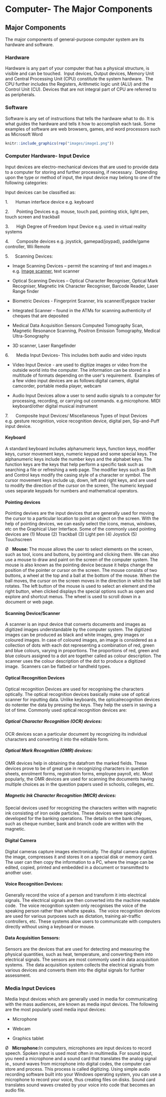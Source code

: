 # **Computer- The Major Components**

## **Major Components**

The major components of general-purpose computer system are its hardware and software. 

### **Hardware**

Hardware is any part of your computer that has a physical structure, is visible and can be touched.  Input devices, Output devices, Memory Unit and Central Processing Unit (CPU) constitute the system hardware.  The CPU further includes the Registers, Arithmetic logic unit (ALU) and the Control Unit (CU). Devices that are not integral part of CPU are referred to as peripherals.

### **Software**

Software is any set of instructions that tells the hardware what to do. It is what guides the hardware and tells it how to accomplish each task. Some examples of software are web browsers, games, and word processors such as Microsoft Word

```{r softw1, echo=FALSE,fig.cap='Components of computer',out.width="50%", fig.align='center'}
knitr::include_graphics(rep("images/image1.png"))
```

### **Computer Hardware- Input Device**

Input devices are electro-mechanical devices that are used to provide data to a computer for storing and further processing, if necessary.  Depending upon the type or method of input, the input device may belong to one of the following categories:

Input devices can be classified as:

1.      Human interface device e.g. keyboard

2.      Pointing Devices e.g. mouse, touch pad, pointing stick, light pen, touch         screen and trackball

3.      High Degree of Freedom Input Device e.g. used in virtual reality systems

4.      Composite devices e.g. joystick, gamepad/joypad), paddle/game                   controller, Wii Remote

5.     Scanning Devices:

-   Image Scanning Devices -- permit the scanning of text and images.n              e.g. [[Image
    scanner]{.underline}](https://en.wikipedia.org/wiki/Image_scanner),
    text scanner

-   Optical Scanning Devices -- Optical Character Recogniser, Optical Mark          Recogniser, Magnetic Ink Character Recogniser, Barcode Reader, Laser            Range finder

-   Biometric Devices - Fingerprint Scanner, Iris scanner/Eyegaze tracker

-   Integrated Scanner -- found in the ATMs for scanning authenticity of cheques     that are deposited

-   Medical Data Acquisition Sensors Computed Tomography Scan, Magnetic             Resonance Scanning, Positron Emission Tomography, Medical Ultra-Sonography

-   3D scanner, Laser Rangefinder

6.      Media Input Devices- This includes both audio and video inputs

-   Video Input Device - are used to digitize images or video from the outside      world into the computer. The information can be stored in a multitude of        formats depending on the user\'s requirement.  Examples of a few video input     devices are as follows:digital camers, digital camcorder, portable media        player, webcam

-   Audio Input Devices allow a user to send audio signals to a computer for        processing, recording, or carrying out commands.
    e.g.microphone. MIDI keyboard/other digital musical instrument

7.      Composite Input Devices/ Miscellaneous Types of Input Devices
        e.g. gesture recognition, voice recognition device, digital pen,                Sip-and-Puff input device.

#### **Keyboard**

A standard keyboard includes alphanumeric keys, function keys, modifier keys, cursor movement keys, numeric keypad and some special keys. The alphanumeric keys include the number keys and the alphabet keys. The function keys are the keys that help perform a specific task such as searching a file or refreshing a web page. The modifier keys such as Shift and Control keys modify the casing style of a character or symbol. The cursor movement keys include up, down, left and right keys, and are used to modify the direction of the cursor on the screen, The numeric keypad uses separate keypads for numbers and mathematical operators.

#### **Pointing devices **

Pointing devives are the input devices that are generally used for moving the cursor to a particular location to point an object on the screen. With the help of pointing devices, we can easily select the icons, menus, windows, etc on the Graphical User Interface. Some of the commonly used pointing devices are (1) Mouse (2) Trackball (3) Light pen (4) Joystick (5) Touchscreen

Ø   **Mouse: **The mouse allows the user to select elements on the screen, such as tool, icons and buttons, by pointing and clicking them. We can also use a mouse to draw and paint on the screen of the computer system. The mouse is also known as the pointing device because it helps change the position of the pointer or cursor on the screen. The mouse consists of two buttons, a wheel at the top and a ball at the bottom of the mouse. When the ball moves, the cursor on the screen moves in the direction in which the ball rotates. The left button of the mouse is used to select an element and the right button, when clicked displays the special options such as open and explore and shortcut menus. The wheel is used to scroll down in a document or web page.

#### **Scanning Device/Scanner**

A scanner is an input device that converts documents and images as digitized images understandable by the computer system. The digitized images can be produced as black and white images, grey images or coloured images. In case of coloured images, an image is considered as a collection of dots with each dot representing a combination of red, green and blue colours, varying in proportions. The proportions of red, green and blue colours assigned to a dot are together called as colour description. The scanner uses the colour description of the dot to produce a digitized image.  Scanners can be flatbed or handheld types.

#### **Optical Recognition Devices **

Optical recognition Devices are used for recognising the characters optically. The optical recognition devices basically make use of optical scanner for inputting data. Unlike keyboards, the opticalrecognition devices do notenter the data by pressing the keys. They help the users in saving a lot of time. Commonly used optical recognition devices are:

##### **Optical Character Recognition (OCR) devices**: 

OCR devices scan a particular document by recognizing its individual characters and converting it into the editable form.

##### **Optical Mark Recognition (OMR) devices**: 

OMR devices help in obtaining the datafrom the marked fields. These devices prove to be of great use in recognizing characters in question sheets, enrolment forms, registration forms, employee payroll, etc. Most popularly, the OMR devices are used for scanning the documents having multiple choices as in the question papers used in schools, colleges, etc.

##### **Magnetic Ink Character Recognition (MICR) devices**: 

Special devices used for recognizing the characters written with magnetic ink consisting of iron oxide particles. These devices were specially developed for the banking operations. The details on the bank cheques, such as cheque number, bank and branch code are written with the magnetic.

#### **Digital Camera**

Digital cameras capture images electronically. The digital camera digitizes the image, compresses it and stores it on a special disk or memory card. The user can then copy the information to a PC, where the image can be edited, copied, printed and embedded in a document or transmitted to another user.

#### **Voice Recognition Devices: **

Generally record the voice of a person and transform it into electrical signals. The electrical signals are then converted into the machine readable code.  The voice recognition system only recognises the voice of the speaking person rather than whathe speaks.  The voice recognition devices are used for various purposes such as dictation, training air-traffic controllers, etc. These systems allow users to communicate with computers directly without using a keyboard or mouse.

#### **Data Acquisition Sensors: **

Sensors are the devices that are used for detecting and measuring the physical quantities, such as heat, temperature, and converting them into electrical signals. The sensors are most commonly used in data acquisition systems.  The data acquisition system collects the electrical signals from various devices and converts them into the digital signals for further assessment.

### **Media Input Devices**

Media Input devices which are generally used in media for communicating with the mass audiences, are known as media input devices. The following are the most popularly used media input devices:

- Microphone

- Webcam

- Graphics tablet

Ø   **Microphone:**In computers, microphones are input devices to record speech. Spoken input is used most often in multimedia. For sound input, you need a microphone and a sound card that translates the analog signal ie., sound waves from microphone into digital codes, the computer can store and process. This process is called digitizing. Using simple audio recording software built into your Windows operating system, you can use a microphone to record your voice, thus creating files on disks. Sound card translates sound waves created by your voice into code that becomes an audio file.
